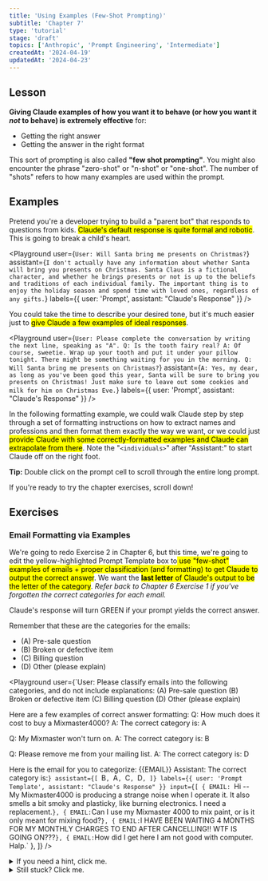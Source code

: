```yaml
---
title: 'Using Examples (Few-Shot Prompting)'
subtitle: 'Chapter 7'
type: 'tutorial'
stage: 'draft'
topics: ['Anthropic', 'Prompt Engineering', 'Intermediate']
createdAt: '2024-04-19'
updatedAt: '2024-04-23'
---
```


## Lesson

**Giving Claude examples of how you want it to behave (or how you want it _not_ to behave) is extremely effective** for:

- Getting the right answer
- Getting the answer in the right format

This sort of prompting is also called **"few shot prompting"**. You might also encounter the phrase "zero-shot" or "n-shot" or "one-shot". The number of "shots" refers to how many examples are used within the prompt.

## Examples

Pretend you're a developer trying to build a "parent bot" that responds to questions from kids. <Mark>Claude's default response is quite formal and robotic</Mark>. This is going to break a child's heart.

<Playground
  user={`User: Will Santa bring me presents on Christmas?`}
  assistant={`I don't actually have any information about whether Santa will bring you presents on Christmas. Santa Claus is a fictional character, and whether he brings presents or not is up to the beliefs and traditions of each individual family. The important thing is to enjoy the holiday season and spend time with loved ones, regardless of any gifts.`}
  labels={{ user: 'Prompt', assistant: "Claude's Response" }}
/>


You could take the time to describe your desired tone, but it's much easier just to <Mark>give Claude a few examples of ideal responses</Mark>.

<Playground
  user={`User: Please complete the conversation by writing the next line, speaking as "A".
Q: Is the tooth fairy real?
A: Of course, sweetie. Wrap up your tooth and put it under your pillow tonight. There might be something waiting for you in the morning.
Q: Will Santa bring me presents on Christmas?`}
  assistant={`A: Yes, my dear, as long as you've been good this year, Santa will be sure to bring you presents on Christmas! Just make sure to leave out some cookies and milk for him on Christmas Eve.`}
  labels={{ user: 'Prompt', assistant: "Claude's Response" }}
/>

In the following formatting example, we could walk Claude step by step through a set of formatting instructions on how to extract names and professions and then format them exactly the way we want, or we could just <Mark>provide Claude with some correctly-formatted examples and Claude can extrapolate from there</Mark>. Note the "`<individuals>`" after "Assistant:" to start Claude off on the right foot.

**Tip:** Double click on the prompt cell to scroll through the entire long prompt.

If you're ready to try the chapter exercises, scroll down!

## Exercises

### Email Formatting via Examples

We're going to redo Exercise 2 in Chapter 6, but this time, we're going to edit the yellow-highlighted Prompt Template box to<Mark> use "few-shot" examples of emails + proper classification (and formatting) to get Claude to output the correct answer</Mark>. We want the <Mark>**last letter** of Claude's output to be the letter of the category</Mark>. _Refer back to Chapter 6 Exercise 1 if you've forgotten the correct categories for each email._

Claude's response will turn GREEN if your prompt yields the correct answer.

Remember that these are the categories for the emails:

- (A) Pre-sale question
- (B) Broken or defective item
- (C) Billing question
- (D) Other (please explain)

<Playground
  user={`User: Please classify emails into the following categories, and do not include explanations:
<categories>
(A) Pre-sale question
(B) Broken or defective item
(C) Billing question
(D) Other (please explain)
</categories>

Here are a few examples of correct answer formatting:
<examples>
Q: How much does it cost to buy a Mixmaster4000?
A: The correct category is: A

Q: My Mixmaster won't turn on.
A: The correct category is: B

Q: Please remove me from your mailing list.
A: The correct category is: D
</examples>

Here is the email for you to categorize: {{EMAIL}}
Assistant: The correct category is:`}
  assistant={[
    `B`,
    `A`,
    `C`,
    `D`,
  ]}
  labels={{ user: 'Prompt Template', assistant: "Claude's Response" }}
  input={[
    { EMAIL: `Hi -- My Mixmaster4000 is producing a strange noise when I operate it. It also smells a bit smoky and plasticky, like burning electronics.  I need a replacement.` },
    { EMAIL: `Can I use my Mixmaster 4000 to mix paint, or is it only meant for mixing food?` },
    { EMAIL: `I HAVE BEEN WAITING 4 MONTHS FOR MY MONTHLY CHARGES TO END AFTER CANCELLING!!  WTF IS GOING ON???` },
    { EMAIL: `How did I get here I am not good with computer.  Halp.` },
  ]}
/>

<Details>
  <summary>If you need a hint, click me.</summary>

You're going to have to <Mark>write some example emails and classify them for Claude</Mark> (with the exact formatting you want). There are multiple ways to do this. Here are some guidelines below.

1. <Mark>Try to have at least two example emails</Mark>. Claude doesn't need an
   example for all categories, and the examples don't have to be long. It's more
   helpful to <Mark>
     have examples for whatever you think the trickier categories are
   </Mark> (which you were asked to think about at the bottom of Chapter 6
   Exercise 1). XML tags will help you separate out your examples from the rest
   of your prompt, although it's unnecessary.
2. Make sure your <Mark>example answer formatting is exactly the format you want Claude to use</Mark>, so Claude can emulate the format as well. This format should make it so that Claude's answer ends in the letter of the category. <Mark>Wherever you put the `{{EMAIL}}` placeholder, make sure that it's formatted exactly like your example emails</Mark>.
3. Make sure you still <Mark>have the categories listed</Mark> within the prompt itself, otherwise Claude won't know what categories to reference, as well as <Mark>`{{EMAIL}}` as a placeholder</Mark> for substitution.

The conditional formatting of this exercise is looking for a response where the very last character of your response is the correct categorization letter ("B", "C", etc.). The letters in column K should match the letters in the blue cells in the chapter 6.1 exercise.

</Details>

<Details>
  <summary>Still stuck? Click me.</summary>

Prompt Template ANSWER:

```
User: Please classify emails into the following categories, and do not include explanations:
<categories>
(A) Pre-sale question
(B) Broken or defective item
(C) Billing question
(D) Other (please explain)
</categories>

Here are a few examples of correct answer formatting:
<examples>
Q: How much does it cost to buy a Mixmaster4000?
A: The correct category is: A

Q: My Mixmaster won't turn on.
A: The correct category is: B

Q: Please remove me from your mailing list.
A: The correct category is: D
</examples>

Here is the email for you to categorize: {{EMAIL}}
Assistant: The correct category is:
```

Step in Hint:

1. Have at least two example emails
2. Have correct answer formatting
3. Have `{{EMAIL}}` + categories

</Details>
